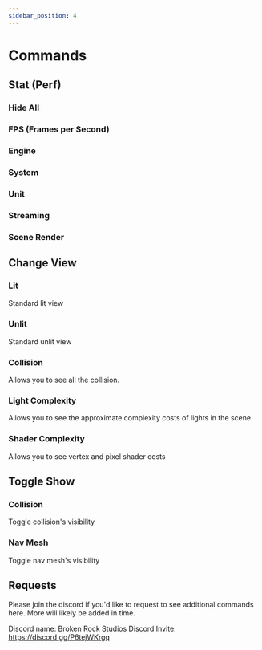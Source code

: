 ---
sidebar_position: 4
---


# Commands


## Stat (Perf)

### Hide All
### FPS (Frames per Second)
### Engine
### System
### Unit
### Streaming
### Scene Render


## Change View

###  Lit

Standard lit view

### Unlit

Standard unlit view

### Collision

Allows you to see all the collision. 

### Light Complexity

Allows you to see the approximate complexity costs of lights in the scene.


### Shader Complexity

Allows you to see vertex and pixel shader costs



## Toggle Show

### Collision

Toggle collision's visibility

### Nav Mesh

Toggle nav mesh's visibility




## Requests
Please join the discord if you'd like to request to see additional commands here.
More will likely be added in time.

Discord name: Broken Rock Studios
Discord Invite: https://discord.gg/P6tejWKrgq
